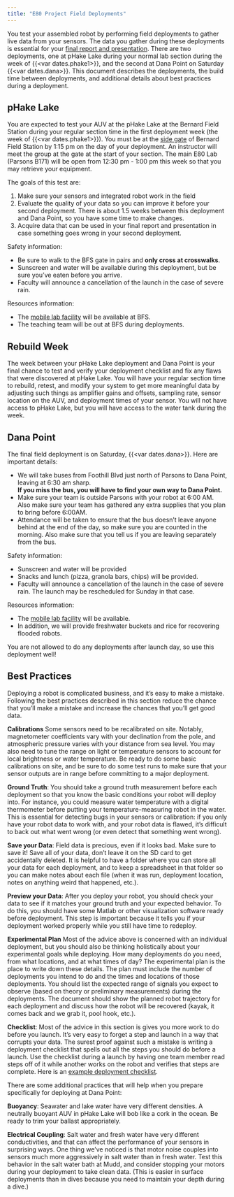 ```yaml
---
title: "E80 Project Field Deployments"
---
```


You test your assembled robot by performing field deployments to gather live data from your sensors.  The data you gather during these deployments is essential for your [final report and presentation](/project/report).  There are two deployments, one at pHake Lake during your normal lab section during the week of {{<var dates.phake1>}}, and the second at Dana Point on Saturday {{<var dates.dana>}}.  This document describes the deployments, the build time between deployments, and additional details about best practices during a deployment.


## pHake Lake

You are expected to test your AUV at the pHake Lake at the Bernard Field Station during your regular section time in the first deployment week (the week of {{<var dates.phake1>}}). You must be at the [side gate](https://drive.google.com/file/d/1wdGyp2_50KINmBhqCJby9zoKUE3Mr1cf/view?usp=sharing) of Bernard Field Station by 1:15 pm on the day of your deployment. An instructor will meet the group at the gate at the start of your section.  The main E80 Lab (Parsons B171) will be open from 12:30 pm - 1:00 pm this week so that you may retrieve your equipment.

The goals of this test are: 

1. Make sure your sensors and integrated robot work in the field
2. Evaluate the quality of your data so you can improve it before your second deployment. There is about 1.5 weeks between this deployment and Dana Point, so you have some time to make changes.
3. Acquire data that can be used in your final report and presentation in case something goes wrong in your second deployment. 

Safety information:

- Be sure to walk to the BFS gate in pairs and **only cross at crosswalks**.
- Sunscreen and water will be available during this deployment, but be sure you've eaten before you arrive.
- Faculty will announce a cancellation of the launch in the case of severe rain. 

Resources information:

- The [mobile lab facility](/reference/equipment) will be available at BFS.
- The teaching team will be out at BFS during deployments. 

## Rebuild Week 

The week between your pHake Lake deployment and Dana Point is your final chance to test and verify your deployment checklist and fix any flaws that were discovered at pHake Lake. You will have your regular section time to rebuild, retest, and modify your system to get more meaningful data by adjusting such things as amplifier gains and offsets, sampling rate, sensor location on the AUV, and deployment times of your sensor. You will not have access to pHake Lake, but you will have access to the water tank during the week.

## Dana Point

The final field deployment is on Saturday, {{<var dates.dana>}}. Here are important details:

- We will take buses from Foothill Blvd just north of Parsons to Dana Point, leaving at 6:30 am sharp. <br> **If you miss the bus, you will have to find your own way to Dana Point.**  
- Make sure your team is outside Parsons with your robot at 6:00 AM. Also make sure your team has gathered any extra supplies that you plan to bring before 6:00AM. 
- Attendance will be taken to ensure that the bus doesn't leave anyone behind at the end of the day, so make sure you are counted in the morning. Also make sure that you tell us if you are leaving separately from the bus.

Safety information:

- Sunscreen and water will be provided
- Snacks and lunch (pizza, granola bars, chips) will be provided. 
- Faculty will announce a cancellation of the launch in the case of severe rain. The launch may be rescheduled for Sunday in that case.

Resources information:

- The [mobile lab facility](/reference/equipment) will be available. 
- In addition, we will provide freshwater buckets and rice for recovering flooded robots.

You are not allowed to do any deployments after launch day, so use this deployment well!


## Best Practices

Deploying a robot is complicated business, and it's easy to make a mistake.  Following the best practices described in this section reduce the chance that you'll make a mistake and increase the chances that you'll get good data.

**Calibrations** Some sensors need to be recalibrated on site.  Notably, magnetometer coefficients vary with your declination from the pole, and atmospheric pressure varies with your distance from sea level.  You may also need to tune the range on light or temperature sensors to account for local brightness or water temperature.  Be ready to do some basic calibrations on site, and be sure to do some test runs to make sure that your sensor outputs are in range before committing to a major deployment.

**Ground Truth**: You should take a ground truth measurement before each deployment so that you know the basic conditions your robot will deploy into.  For instance, you could measure water temperature with a digital thermometer before putting your temperature-measuring robot in the water.  This is essential for detecting bugs in your sensors or calibration: if you only have your robot data to work with, and your robot data is flawed, it's difficult to back out what went wrong (or even detect that something went wrong).

**Save your Data**: Field data is precious, even if it looks bad.  Make sure to save it!  Save all of your data, don't leave it on the SD card to get accidentally deleted.  It is helpful to have a folder where you can store all your data for each deployment, and to keep a spreadsheet in that folder so you can make notes about each file (when it was run, deployment location, notes on anything weird that happened, etc.).

**Preview your Data**: After you deploy your robot, you should check your data to see if it matches your ground truth and your expected behavior.  To do this, you should have some Matlab or other visualization software ready before deployment.  This step is important because it tells you if your deployment worked properly while you still have time to redeploy.

**Experimental Plan** Most of the advice above is concerned with an individual deployment, but you should also be thinking holistically about your experimental goals while deploying.  How many deployments do you need, from what locations, and at what times of day?  The experimental plan is the place to write down these details. The plan must include the number of deployments you intend to do and the times and locations of those deployments. You should list the expected range of signals you expect to observe (based on theory or preliminary measurements) during the deployments. The document should show the planned robot trajectory for each deployment and discuss how the robot will be recovered (kayak, it comes back and we grab it, pool hook, etc.).

**Checklist**: Most of the advice in this section is gives you more work to do before you launch.  It's very easy to forget a step and launch in a way that corrupts your data.  The surest proof against such a mistake is writing a deployment checklist that spells out all the steps you should do before a launch.  Use the checklist during a launch by having one team member read steps off of it while another works on the robot and verifies that steps are complete.  Here is an [example deployment checklist](https://drive.google.com/open?id=1MWqGn4acs9HfsRtGSR8tZrp-E_IN6IH4).

There are some additional practices that will help when you prepare specifically for deploying at Dana Point:

**Buoyancy**: Seawater and lake water have very different densities. A neutrally buoyant AUV in pHake Lake will bob like a cork in the ocean.  Be ready to trim your ballast appropriately.

**Electrical Coupling**: Salt water and fresh water have very different conductivities, and that can affect the performance of your sensors in surprising ways.  One thing we've noticed is that motor noise couples into sensors much more aggressively in salt water than in fresh water.  Test this behavior in the salt water bath at Mudd, and consider stopping your motors during your deployment to take clean data.  (This is easier in surface deployments than in dives because you need to maintain your depth during a dive.)
